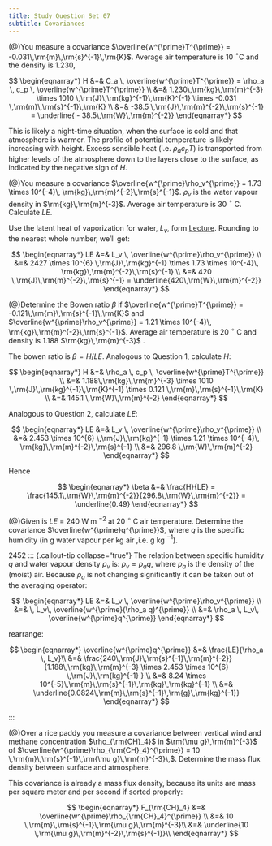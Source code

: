 ```yaml
---
title: Study Question Set 07
subtitle: Covariances
---
```


(@)You measure a covariance $\overline{w^{\prime}T^{\prime}} = -0.031\,\rm{m}\,\rm{s}^{-1}\,\rm{K}$. Average air temperature is 10 $^{\circ}$C and the density is 1.230\,\rm{kg}. Calculate $H$. Is this a day-time or night-time situation?

::: {.callout-tip collapse="true"}

$$
\begin{eqnarray*}
H &=& C_a \, \overline{w^{\prime}T^{\prime}} = \rho_a \, c_p \, \overline{w^{\prime}T^{\prime}} \\
&=& 1.230\,\rm{kg}\,\rm{m}^{-3} \times 1010 \,\rm{J}\,\rm{kg}^{-1}\,\rm{K}^{-1} \times -0.031 \,\rm{m}\,\rm{s}^{-1}\,\rm{K} \\
&=& -38.5 \,\rm{J}\,\rm{m}^{-2}\,\rm{s}^{-1} =  \underline{ - 38.5\,\rm{W}\,\rm{m}^{-2}}
\end{eqnarray*}
$$

This is likely a night-time situation, when the surface is cold and that atmosphere is warmer. The profile of potential temperature is likely increasing with height. Excess sensible heat (i.e.\ $\rho_a c_p T$) is transported from higher levels of the atmosphere down to the layers close to the surface, as indicated by the negative sign of $H$. 
:::

(@)You measure a covariance $\overline{w^{\prime}\rho_v^{\prime}} = 1.73 \times 10^{-4}\, \rm{kg}\,\rm{m}^{-2}\,\rm{s}^{-1}$. $\rho_v$ is the water vapour density in $\rm{kg}\,\rm{m}^{-3}$. Average air temperature is 30 $^{\circ}$ C. Calculate $LE$.

::: {.callout-tip collapse="true"}

Use the latent heat of vaporization for water, $L_v$, form [Lecture](https://geos300.github.io/Lectures/18.html#/latent-heat-of-vaporization).  Rounding to the nearest whole number, we'll get:

$$
\begin{eqnarray*}
LE &=& L_v \, \overline{w^{\prime}\rho_v^{\prime}} \\
&=& 2427 \times 10^{6} \,\rm{J}\,\rm{kg}^{-1} \times 1.73 \times 10^{-4}\, \rm{kg}\,\rm{m}^{-2}\,\rm{s}^{-1} \\
&=& 420 \,\rm{J}\,\rm{m}^{-2}\,\rm{s}^{-1} =  \underline{420\,\rm{W}\,\rm{m}^{-2}}
\end{eqnarray*}
$$

:::

(@)Determine the Bowen ratio $\beta$ if $\overline{w^{\prime}T^{\prime}} = -0.121\,\rm{m}\,\rm{s}^{-1}\,\rm{K}$ and $\overline{w^{\prime}\rho_v^{\prime}} = 1.21 \times 10^{-4}\, \rm{kg}\,\rm{m}^{-2}\,\rm{s}^{-1}$. Average air temperature is 20 $^{\circ}$ C and density is 1.188 $\rm{kg}\,\rm{m}^{-3}$ .


::: {.callout-tip collapse="true"}

The bowen ratio is $\beta = H / LE$. Analogous to Question 1, calculate $H$:

$$
\begin{eqnarray*}
H &=& \rho_a \, c_p \, \overline{w^{\prime}T^{\prime}} \\
&=& 1.188\,\rm{kg}\,\rm{m}^{-3} \times 1010 \,\rm{J}\,\rm{kg}^{-1}\,\rm{K}^{-1} \times 0.121 \,\rm{m}\,\rm{s}^{-1}\,\rm{K} \\
&=& 145.1  \,\rm{W}\,\rm{m}^{-2}
\end{eqnarray*}
$$

Analogous to Question 2, calculate $LE$:

$$
\begin{eqnarray*}
LE &=& L_v \, \overline{w^{\prime}\rho_v^{\prime}} \\
&=& 2.453 \times 10^{6} \,\rm{J}\,\rm{kg}^{-1} \times 1.21 \times 10^{-4}\, \rm{kg}\,\rm{m}^{-2}\,\rm{s}^{-1} \\
&=& 296.8 \,\rm{W}\,\rm{m}^{-2}
\end{eqnarray*}
$$

Hence 

$$
\begin{eqnarray*}
\beta &=& \frac{H}{LE} = \frac{145.1\,\rm{W}\,\rm{m}^{-2}}{296.8\,\rm{W}\,\rm{m}^{-2}} = \underline{0.49}
\end{eqnarray*}
$$


:::

(@)Given is $LE$ = 240 W m $^{-2}$ at 20 $^{\circ}$ C air temperature. Determine the covariance $\overline{w^{\prime}q^{\prime}}$, where $q$ is the specific humidity (in g water vapour per kg air ,i.e. g kg $^{-1}$).

2452
::: {.callout-tip collapse="true"}
The relation between specific humidity $q$ and water vapour density $\rho_v$ is: $\rho_v = \rho_a q$, where $\rho_a$ is the density of the (moist) air. Because $\rho_a$ is not changing significantly it can be taken out of the averaging operator:

$$
\begin{eqnarray*}
LE &=& L_v \, \overline{w^{\prime}\rho_v^{\prime}} \\
    &=& \, L_v\, \overline{w^{\prime}(\rho_a q)^{\prime}} \\
    &=& \rho_a \, L_v\, \overline{w^{\prime}q^{\prime}}
\end{eqnarray*}
$$

rearrange:

$$
\begin{eqnarray*}
\overline{w^{\prime}q^{\prime}} &=& \frac{LE}{\rho_a \, L_v}\\
&=& \frac{240\,\rm{J}\,\rm{s}^{-1}\,\rm{m}^{-2}}{1.188\,\rm{kg}\,\rm{m}^{-3}  \times 2.453 \times 10^{6} \,\rm{J}\,\rm{kg}^{-1} } \\
&=& 8.24 \times 10^{-5}\,\rm{m}\,\rm{s}^{-1}\,\rm{kg}\,\rm{kg}^{-1} \\
&=& \underline{0.0824\,\rm{m}\,\rm{s}^{-1}\,\rm{g}\,\rm{kg}^{-1}}
\end{eqnarray*}
$$

:::

(@)Over a rice paddy you measure a covariance between vertical wind and methane concentration $\rho_{\rm{CH}_4}$ in $\rm{\mu g}\,\rm{m}^{-3}$ of  $\overline{w^{\prime}\rho_{\rm{CH}_4}^{\prime}} = 10 \,\rm{m}\,\rm{s}^{-1}\,\rm{\mu g}\,\rm{m}^{-3}\,$. Determine the mass flux density between surface and atmosphere.


::: {.callout-tip collapse="true"}

This covariance is already a mass flux density, because its units are mass per square meter and per second if sorted properly:

$$
\begin{eqnarray*}
F_{\rm{CH}_4} &=& \overline{w^{\prime}\rho_{\rm{CH}_4}^{\prime}} \\
 &=& 10 \,\rm{m}\,\rm{s}^{-1}\,\rm{\mu g}\,\rm{m}^{-3}\\
 &=& \underline{10 \,\rm{\mu g}\,\rm{m}^{-2}\,\rm{s}^{-1}}\\
\end{eqnarray*}
$$

:::